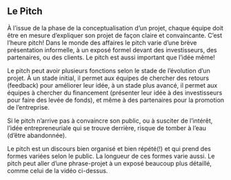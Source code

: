 ## Le Pitch

À l'issue de la phase de la conceptualisation d'un projet, chaque équipe doit être en mesure d'expliquer son projet de façon claire et convaincante. C'est l'heure pitch! Dans le monde des affaires le pitch varie d'une brève présentation informelle, à un exposé formel devant des investisseurs, des partenaires, ou des clients. Le pitch est aussi important que l'idée même!

Le pitch peut avoir plusieurs fonctions selon le stade de l'évolution d'un projet. À un stade initial, il permet aux équipes de chercher des retours (feedback) pour améliorer leur idée, à un stade plus avancé, il permet aux équipes à chercher du financement (présenter leur idée à des investisseurs pour faire des levée de fonds), et même à des partenaires pour la promotion de l'entreprise.

Si le pitch n'arrive pas à convaincre son public, ou à susciter de l'intérêt, l'idée entrepreneuriale qui se trouve derrière, risque de tomber à l'eau (d'être abandonnée).

Le pitch est un discours bien organisé et bien répété(!) et qui prend des formes variées selon le public. La longueur de ces formes varie aussi. Le pitch peut aller d'une phrase-projet à un exposé beaucoup plus détaillé, comme celui de la vidéo ci-dessus.

